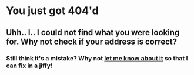 # You just got 404'd


## Uhh.. I.. I could not find what you were looking for. Why not check if your address is correct?



### Still think it's a mistake? Why not [let me know about it](mailto:dishankwork@gmail.com) so that I can fix in a jiffy!

